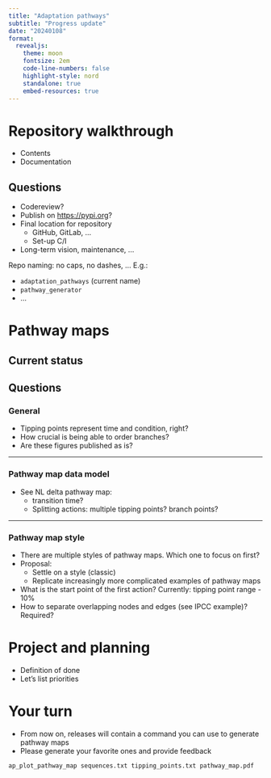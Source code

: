 ```yaml
---
title: "Adaptation pathways"
subtitle: "Progress update"
date: "20240108"
format:
  revealjs:
    theme: moon
    fontsize: 2em
    code-line-numbers: false
    highlight-style: nord
    standalone: true
    embed-resources: true
---
```



# Repository walkthrough

- Contents
- Documentation


## Questions

- Codereview?
- Publish on [https://pypi.org](https://pypi.org)?
- Final location for repository
    - GitHub, GitLab, ...
    - Set-up C/I
- Long-term vision, maintenance, ...

Repo naming: no caps, no dashes, ... E.g.:

- `adaptation_pathways` (current name)
- `pathway_generator`
- ...


# Pathway maps

## Current status


## Questions

###  General

- Tipping points represent time and condition, right?
- How crucial is being able to order branches?
- Are these figures published as is?


---

### Pathway map data model

- See NL delta pathway map:
    - transition time?
    - Splitting actions: multiple tipping points? branch points?

---

### Pathway map style
- There are multiple styles of pathway maps. Which one to focus on first?
- Proposal:
    - Settle on a style (classic)
    - Replicate increasingly more complicated examples of pathway maps
- What is the start point of the first action? Currently: tipping point range - 10%
- How to separate overlapping nodes and edges (see IPCC example)? Required?


# Project and planning

- Definition of done
- Let's list priorities

# Your turn

- From now on, releases will contain a command you can use to generate pathway maps
- Please generate your favorite ones and provide feedback


```bash
ap_plot_pathway_map sequences.txt tipping_points.txt pathway_map.pdf
```
